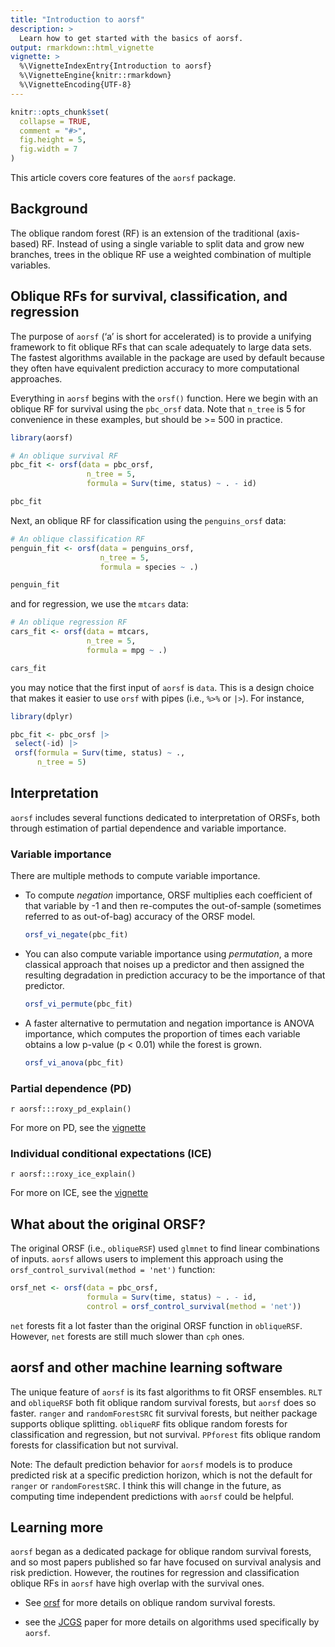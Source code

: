 ```yaml
---
title: "Introduction to aorsf"
description: >
  Learn how to get started with the basics of aorsf.
output: rmarkdown::html_vignette
vignette: >
  %\VignetteIndexEntry{Introduction to aorsf}
  %\VignetteEngine{knitr::rmarkdown}
  %\VignetteEncoding{UTF-8}
---
```


```r
knitr::opts_chunk$set(
  collapse = TRUE,
  comment = "#>",
  fig.height = 5, 
  fig.width = 7
)
```


This article covers core features of the `aorsf` package.

## Background

The oblique random forest (RF) is an extension of the traditional (axis-based) RF. Instead of using a single variable to split data and grow new branches, trees in the oblique RF use a weighted combination of multiple variables.  

## Oblique RFs for survival, classification, and regression

The purpose of `aorsf` ('a' is short for accelerated) is to provide a unifying framework to fit oblique RFs that can scale adequately to large data sets. The fastest algorithms available in the package are used by default because they often have equivalent prediction accuracy to more computational approaches.

Everything in `aorsf` begins with the `orsf()` function. Here we begin with an oblique RF for survival using the `pbc_orsf` data. Note that `n_tree` is 5 for convenience in these examples, but should be >= 500 in practice.

```r

library(aorsf)

# An oblique survival RF
pbc_fit <- orsf(data = pbc_orsf, 
                 n_tree = 5,
                 formula = Surv(time, status) ~ . - id)

pbc_fit

```

Next, an oblique RF for classification using the `penguins_orsf` data:

```r

# An oblique classification RF
penguin_fit <- orsf(data = penguins_orsf,
                    n_tree = 5, 
                    formula = species ~ .)

penguin_fit

```

and for regression, we use the `mtcars` data:

```r

# An oblique regression RF
cars_fit <- orsf(data = mtcars, 
                 n_tree = 5, 
                 formula = mpg ~ .)

cars_fit

```

you may notice that the first input of `aorsf` is `data`. This is a design choice that makes it easier to use `orsf` with pipes (i.e., `%>%` or `|>`). For instance,

```r

library(dplyr)

pbc_fit <- pbc_orsf |> 
 select(-id) |> 
 orsf(formula = Surv(time, status) ~ .,
      n_tree = 5)

```

## Interpretation

`aorsf` includes several functions dedicated to interpretation of ORSFs, both through estimation of partial dependence and variable importance.

### Variable importance

There are multiple methods to compute variable importance. 

- To compute *negation* importance, ORSF multiplies each coefficient of that variable by -1 and then re-computes the out-of-sample (sometimes referred to as out-of-bag) accuracy of the ORSF model. 

    ```r

    orsf_vi_negate(pbc_fit)

    ```

- You can also compute variable importance using *permutation*, a more classical approach that noises up a predictor and then assigned the resulting degradation in prediction accuracy to be the importance of that predictor.

    ```r
  
    orsf_vi_permute(pbc_fit)
  
    ```

- A faster alternative to permutation and negation importance is ANOVA importance, which computes the proportion of times each variable obtains a low p-value (p < 0.01) while the forest is grown.

    ```r
    
    orsf_vi_anova(pbc_fit)
    
    ```

### Partial dependence (PD) 

`r aorsf:::roxy_pd_explain()`

For more on PD, see the [vignette](https://docs.ropensci.org/aorsf/articles/pd.html)

### Individual conditional expectations (ICE)

`r aorsf:::roxy_ice_explain()`

For more on ICE, see the [vignette](https://docs.ropensci.org/aorsf/articles/pd.html#individual-conditional-expectations-ice)


## What about the original ORSF?

The original ORSF (i.e., `obliqueRSF`) used `glmnet` to find linear combinations of inputs. `aorsf` allows users to implement this approach using the `orsf_control_survival(method = 'net')` function: 

```r

orsf_net <- orsf(data = pbc_orsf, 
                 formula = Surv(time, status) ~ . - id, 
                 control = orsf_control_survival(method = 'net'))

```

`net` forests fit a lot faster than the original ORSF function in `obliqueRSF`. However, `net` forests are still much slower than `cph` ones.


## aorsf and other machine learning software

The unique feature of `aorsf` is its fast algorithms to fit ORSF ensembles. `RLT` and `obliqueRSF` both fit oblique random survival forests, but `aorsf` does so faster. `ranger` and `randomForestSRC` fit survival forests, but neither package supports oblique splitting. `obliqueRF` fits oblique random forests for classification and regression, but not survival. `PPforest` fits oblique random forests for classification but not survival. 

Note: The default prediction behavior for `aorsf` models is to produce predicted risk at a specific prediction horizon, which is not the default for `ranger`  or `randomForestSRC`. I think this will change in the future, as computing time independent predictions with `aorsf` could be helpful.

## Learning more

`aorsf` began as a dedicated package for oblique random survival forests, and so most papers published so far have focused on survival analysis and risk prediction. However, the routines for regression and classification oblique RFs in `aorsf` have high overlap with the survival ones.

- See [orsf](https://docs.ropensci.org/aorsf/reference/orsf.html) for more details on oblique random survival forests.

- see the [JCGS](https://doi.org/10.1080/10618600.2023.2231048) paper for more details on algorithms used specifically by `aorsf`.
